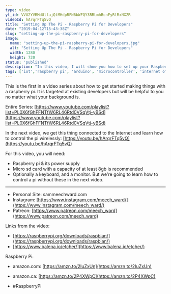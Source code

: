 ```yaml
---
type: video
yt_id: VVU2YVRMdUlfajQtMHdpRFN6bWFQY3RRLmhBcnFyRlRxNXZR
videoId: hArqrFTq5vQ
title: "Setting Up The Pi - Raspberry Pi for Developers"
date: "2019-04-12T15:43:38Z"
slug: "setting-up-the-pi-raspberry-pi-for-developers"
image: 
  name: "setting-up-the-pi-raspberry-pi-for-developers.jpg"
  alt: "Setting Up The Pi - Raspberry Pi for Developers"
  width: 1280
  height: 720
status: 'published'
description: "In this video, I will show you how to set up your Raspberry Pi by installing Raspbian Lite."
tags: ['iot','raspberry pi', 'arduino', 'microcontroller', 'internet of things']
---
```


This is the first in a video series about how to get started making things with a raspberry pi. It is targeted at existing developers but will be helpful to you no matter what your background is.

Entire Series: [https://www.youtube.com/playlist?list=PL0X6fGhFFNTfW6RL46Rtd0VSqVtj-yBSd](https://www.youtube.com/playlist?list=PL0X6fGhFFNTfW6RL46Rtd0VSqVtj-yBSd)

In the next video, we get this thing connected to the Internet and learn how to control the pi wirelessly: [https://youtu.be/hArqrFTq5vQ](https://youtu.be/hArqrFTq5vQ)

For this video, you will need:
* Raspberry pi & its power supply
* Micro sd card with a capacity of at least 8gb is recommended
* Optionally a keyboard, and a monitor. But we're going to learn how to control a pi without these in the next video.

---

* Personal Site: sammeechward.com
* Instagram: [https://www.instagram.com/meech_ward/](https://www.instagram.com/meech_ward/)
* Patreon: [https://www.patreon.com/meech_ward](https://www.patreon.com/meech_ward)

Links from the video:
* [https://raspberrypi.org/downloads/raspbian/](https://raspberrypi.org/downloads/raspbian/)
* [https://www.balena.io/etcher/](https://www.balena.io/etcher/)

Raspberry Pi:
* amazon.com: [https://amzn.to/2IuZxUn](https://amzn.to/2IuZxUn)
* amazon.ca: [https://amzn.to/2P4XWpC](https://amzn.to/2P4XWpC)

* #RaspberryPi
